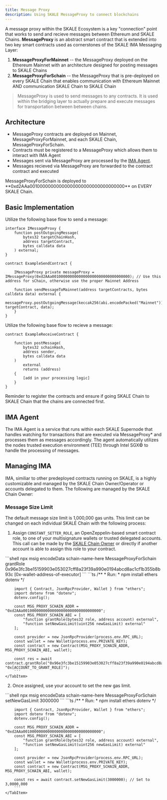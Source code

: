 ```yaml
---
title: Message Proxy
description: Using SKALE MessageProxy to connect blockchains
---
```



A message proxy within the SKALE Ecosystem is a key "connection" point that works to send and recieve messages between Ethereum and SKALE Chains.
**MessageProxy** is an abstract smart contract that is extended into two key smart contracts used as cornerstones of the SKALE IMA Messaging Layer:

1. **MessageProxyForMainnet** -- the MessageProxy deployed on the Ethereum Mainnet with an architecture designed for posting messages to SKALE Chains
2. **MessageProxyForSchain** -- the MessageProxy that is pre-deployed on every SKALE Chain that enables communication with Ethereum Mainnet AND communication SKALE Chain to SKALE Chain

> MessageProxy is used to send messages to any contracts. It is used within the bridging layer to actually prepare and execute messages for transportation between between chains.

## Architecture

- MessageProxy contracts are deployed on Mainnet, MessageProxyForMainnet, and each SKALE Chain, MessageProxyForSchain.
- Contracts must be registered to a MessageProxy which allows them to interact with IMA Agent
- Messages sent via MessageProxy are processed by the [IMA Agent](#ima-agent).
- Messages recieved via MessageProxy are forwarded to the contract contract and executed

<Aside type="note">
MessageProxyForSchain is deployed to **0xd2AAa00100000000000000000000000000000000** on EVERY SKALE Chain.
</Aside>

## Basic Implementation

Utilize the following base flow to send a message:

```solidity
interface IMessageProxy {
	function postOutgoingMessage(
		bytes32 targetChainHash,
		address targetContract,
		bytes calldata data
	) external;
}

contract ExampleSendContract {
	
	IMessageProxy private messageProxy = IMessageProxy(0xd2AAa00100000000000000000000000000000000); // Use this address for sChain, otherwise use the proper Mainnet Address

	function sendMessageToMainnet(address targetContracts, bytes calldata data) external {
		messageProxy.postOutgoingMessage(keccak256(abi.encodePacked("Mainnet")), targetContract, data);
	}
}
```

Utilize the following base flow to recieve a message:

```solidity
contract ExampleReceiveContract {

	function postMessage(
    	bytes32 schainHash,
    	address sender,
    	bytes calldata data
    )
    	external
    	returns (address)
	{
    	[add in your processing logic]
	}
}
```
<Aside type="note">
Reminder to register the contracts and ensure if going SKALE Chain to SKALE Chain that the chains are connected first.
</Aside>


## IMA Agent

The IMA Agent is a service that runs within each SKALE Supernode that handles watching for transactions that are executed via MessageProxy* and processes them as messages accordingly.
The agent automatically utilizes the nodes trusted execution environment (TEE) through Intel SGX&copy; to handle the processing of messages.

## Managing IMA

IMA, similiar to other predeployed contracts running on SKALE, is a highly customizable and managed by the SKALE Chain Owner/Operator or accounts delegated to them.
The following are managed by the SKALE Chain Owner:

### Message Size Limit

The default message size limit is 1,000,000 gas units. This limit can be changed on each individual SKALE Chain with the following process:

1. Assign `CONSTANT_SETTER_ROLE`, an OpenZeppelin-based smart contract role, to one of your multisignature wallets or trusted delegated accounts. This call
can be made by the [SKALE Chain Owner](/run-a-skale-chain/using-safe) or directly if another account is able to assign this role to your contract.

<Tabs syncKey="method">
	<TabItem label="MultisigWallet CLI">
		```shell
		npx msig encodeData schain-name-here MessageProxyForSchain grantRole 0x96e3fc3be15159903e053027cff8a23f39a990e0194abcd8ac1cf1b355b8b93c [0x-wallet-address-of-executor]
		```
	</TabItem>
	<TabItem label="Ethers v6">
		```ts
		/**
		* Run:
		* npm install ethers dotenv
		*/

		import { Contract, JsonRpcProvider, Wallet } from "ethers";
		import dotenv from "dotenv";
		dotenv.config();

		const MSG_PROXY_SCHAIN_ADDR = "0xd2AAa00100000000000000000000000000000000";
		const MSG_PROXY_SCHAIN_ABI = [
			"function grantRole(bytes32 role, address account) external",
			"function setNewGasLimit(uint256 newGasLimit) external"
		];

		const provider = new JsonRpcProvider(process.env.RPC_URL);
		const wallet = new Wallet(process.env.PRIVATE_KEY);
		const contract = new Contract(MSG_PROXY_SCHAIN_ADDR, MSG_PROXY_SCHAIN_ABI, wallet);

		const res = await contract.grantRole("0x96e3fc3be15159903e053027cff8a23f39a990e0194abcd8ac1cf1b355b8b93c", "0x[ACCOUNT_TO_GRANT_ROLE]");
		```
	</TabItem>
</Tabs>

2. Once assigned, use your account to set the new gas limit. 

<Tabs syncKey="method">
	<TabItem label="MultisigWallet CLI">
		```shell
		npx msig encodeData schain-name-here MessageProxyForSchain setNewGasLimit 3000000
		```
	</TabItem>
	<TabItem label="Ethers v6">
		```ts
		/**
		* Run:
		* npm install ethers dotenv
		*/

		import { Contract, JsonRpcProvider, Wallet } from "ethers";
		import dotenv from "dotenv";
		dotenv.config();

		const MSG_PROXY_SCHAIN_ADDR = "0xd2AAa00100000000000000000000000000000000";
		const MSG_PROXY_SCHAIN_ABI = [
			"function grantRole(bytes32 role, address account) external",
			"function setNewGasLimit(uint256 newGasLimit) external"
		];

		const provider = new JsonRpcProvider(process.env.RPC_URL);
		const wallet = new Wallet(process.env.PRIVATE_KEY);
		const contract = new Contract(MSG_PROXY_SCHAIN_ADDR, MSG_PROXY_SCHAIN_ABI, wallet);

		const res = await contract.setNewGasLimit(3000000); // Set to 3,0000,000
		```
	</TabItem>
</Tabs>
